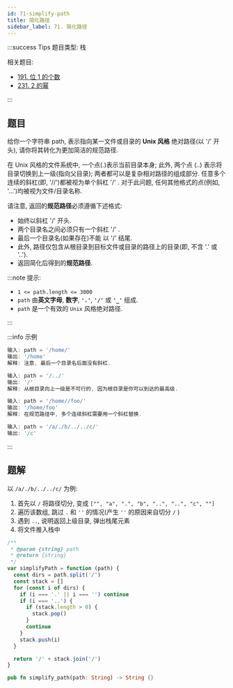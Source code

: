 ```yaml
---
id: 71-simplify-path
title: 简化路径
sidebar_label: 71. 简化路径
---
```


:::success Tips
题目类型: 栈

相关题目:

- [191. 位 1 的个数](/leetcode/easy/191-hamming-weight)
- [231. 2 的幂](/leetcode/easy/231-is-power-of-two)

:::

## 题目

给你一个字符串 path, 表示指向某一文件或目录的 **Unix 风格** 绝对路径(以 '/' 开头), 请你将其转化为更加简洁的规范路径.

在 Unix 风格的文件系统中, 一个点(.)表示当前目录本身; 此外, 两个点 (..) 表示将目录切换到上一级(指向父目录); 两者都可以是复杂相对路径的组成部分. 任意多个连续的斜杠(即, '//')都被视为单个斜杠 '/' . 对于此问题, 任何其他格式的点(例如, '...')均被视为文件/目录名称.

请注意, 返回的**规范路径**必须遵循下述格式:

- 始终以斜杠 '/' 开头.
- 两个目录名之间必须只有一个斜杠 '/' .
- 最后一个目录名(如果存在)不能 以 '/' 结尾.
- 此外, 路径仅包含从根目录到目标文件或目录的路径上的目录(即, 不含 '.' 或 '..').
- 返回简化后得到的**规范路径**.

:::note 提示:

- `1 <= path.length <= 3000`
- `path` 由**英文字母**, **数字**, **`'.'`**, **`'/'`** 或 **`'_'`** 组成.
- `path` 是一个有效的 `Unix` 风格绝对路径.

:::

:::info 示例

```ts
输入: path = '/home/'
输出: '/home'
解释: 注意, 最后一个目录名后面没有斜杠.
```

```ts
输入: path = '/../'
输出: '/'
解释: 从根目录向上一级是不可行的, 因为根目录是你可以到达的最高级.
```

```ts
输入: path = '/home//foo/'
输出: '/home/foo'
解释: 在规范路径中, 多个连续斜杠需要用一个斜杠替换.
```

```ts
输入: path = '/a/./b/../../c/'
输出: '/c'
```

:::

## 题解

以 `/a/./b/../../c/` 为例:

1. 首先以 `/` 将路径切分, 变成 `["", "a", ".", "b", "..", "..", "c", ""]`
2. 遍历该数组, 跳过 `.` 和 `''` 的情况(产生 `''` 的原因来自切分 `/` )
3. 遇到 `..`, 说明返回上级目录, 弹出栈尾元素
4. 将文件推入栈中


<Tabs>
  <TabItem value="JavaScript" label="JavaScript" default>

```ts
/**
 * @param {string} path
 * @return {string}
 */
var simplifyPath = function (path) {
  const dirs = path.split('/')
  const stack = []
  for (const i of dirs) {
    if (i === '.' || i === '') continue
    if (i === '..') {
      if (stack.length > 0) {
        stack.pop()
      }
      continue
    }
    stack.push(i)
  }

  return '/' + stack.join('/')
}
```

</TabItem>
<TabItem value="Rust" label="Rust">

```rust
pub fn simplify_path(path: String) -> String {}
```

</TabItem>
</Tabs>
